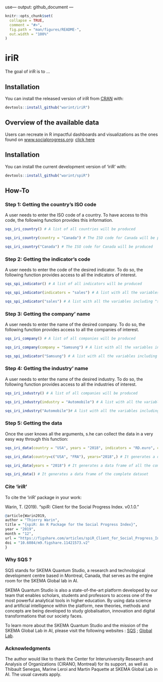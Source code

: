 use---
output: github_document
---

<!-- README.md is generated from README.Rmd. Please edit that file -->

```r
knitr::opts_chunk$set(
  collapse = TRUE,
  comment = "#>",
  fig.path = "man/figures/README-",
  out.width = "100%"
)
```

# iriR

<!-- badges: start -->
<!-- badges: end -->

The goal of iriR is to ...

## Installation

You can install the released version of iriR from [CRAN](https://CRAN.R-project.org) with:

``` r
devtools::install_github("warint/iriR")
```

## Overview of the available data

Users can recreate in R impactful dashboards and visualizations as the ones found on [www.socialprogress.org](http://www.socialprogress.org){target="_blank"}: [click here](https://www.socialprogress.org/?tab=2&code=NOR&embedded=true){target="_blank"}


## Installation

You can install the current development version of 'iriR' with:

```r
devtools::install_github("warint/spiR")
```


## How-To

### Step 1: Getting the country's ISO code

A user needs to enter the ISO code of a country. To have access to this code, the following function provides this information.

```r
sqs_iri_country() # A list of all countries will be produced

sqs_iri_country(country = "Canada") # The ISO code for Canada will be produced

sqs_iri_country("Canada") # The ISO code for Canada will be produced
```

### Step 2: Getting the indicator's code

A user needs to enter the code of the desired indicator. To do so, the following function provides access to all the indicators of interest.

```r
sqs_spi_indicator() # A list of all indicators will be produced

sqs_spi_indicator(indicators = "sales") # A list with all the variables including "sales" will be produced

sqs_spi_indicator("sales") # A list with all the variables including "sales" will be produced
```

### Step 3: Getting the company' name

A user needs to enter the name of the desired company. To do so, the following function provides access to all the companies of interest.

```r
sqs_iri_company() # A list of all companies will be produced

sqs_iri_company(company = "Samsung") # A list with all the variables including "Samsung" will be produced

sqs_spi_indicator("Samsung") # A list with all the variables including "Samsung" will be produced
```

### Step 4: Getting the industry' name

A user needs to enter the name of the desired industry. To do so, the following function provides access to all the industries of interest.


```r
sqs_iri_industry() # A list of all companies will be produced

sqs_iri_industry(industry = "Automobile") # A list with all the variables including "Automobile" will be produced

sqs_iri_industry("Automobile")# A list with all the variables including "Automobile" will be produced
```



### Step 5: Getting the data

Once the user knows all the arguments, s.he can collect the data in a very easy way through this function:

```r
sqs_iri_data(country = "USA", years = "2018", indicators = "RD.euro", company = "FORD MOTOR", industry = "Automobiles & Parts", rank = 14)  # It generates a data frame of the overall IRI data for American company "FORD MOTOR" in 2018.

sqs_iri_data(country=c("USA", "FRA"), years="2018",) # It generates a data frame of all the companies data from all the industries for the USA and France in 2018.

sqs_iri_data(years = "2018") # It generates a data frame of all the companies data for from all the industries for all the countries in 2018.

sqs_iri_data() # It generates a data frame of the complete dataset
```


### Cite 'iriR'

To cite the 'iriR' package in your work:

Warin, T. (2019). "spiR: Client for the Social Progress Index. v0.1.0."

```r
@article{Warin2019,
author = "Thierry Warin",
title = "{spiR: An R Package for the Social Progress Index}",
year = "2019",
month = "12",
url = "https://figshare.com/articles/spiR_Client_for_Social_Progress_Index_Data/11421573",
doi = "10.6084/m9.figshare.11421573.v2"
}
```

### Why SQS ?

SQS stands for SKEMA Quantum Studio, a research and technological development centre based in Montreal, Canada, that serves as the engine room for the SKEMA Global lab in AI.

SKEMA Quantum Studio is also a state-of-the-art platform developed by our team that enables scholars, students and professors to access one of the most powerful analytical tools in higher education. By using data science and artificial intelligence within the platform, new theories, methods and concepts are being developed to study globalisation, innovation and digital transformations that our society faces.

To learn more about the SKEMA Quantum Studio and the mission of the SKEMA Global Lab in AI, please visit the following websites : [SQS]( https://quantumstudio.skemagloballab.io) ; [Global Lab](https://skemagloballab.io/).

### Acknowledgments

The author would like to thank the Center for Interuniversity Research and Analysis of Organizations (CIRANO, Montreal) for its support, as well as Thibault Senegas, Marine Leroi and Martin Paquette at SKEMA Global Lab in AI. The usual caveats apply.

